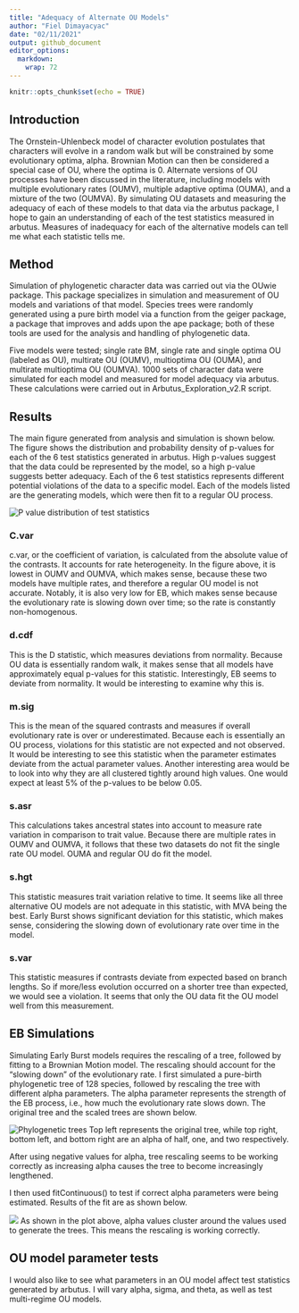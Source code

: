 ```yaml
---
title: "Adequacy of Alternate OU Models"
author: "Fiel Dimayacyac"
date: "02/11/2021"
output: github_document
editor_options: 
  markdown: 
    wrap: 72
---
```


```r
knitr::opts_chunk$set(echo = TRUE)
```

## Introduction

The Ornstein-Uhlenbeck model of character evolution postulates that
characters will evolve in a random walk but will be constrained by some
evolutionary optima, alpha. Brownian Motion can then be considered a
special case of OU, where the optima is 0. Alternate versions of OU
processes have been discussed in the literature, including models with
multiple evolutionary rates (OUMV), multiple adaptive optima (OUMA), and
a mixture of the two (OUMVA). By simulating OU datasets and measuring
the adequacy of each of these models to that data via the arbutus
package, I hope to gain an understanding of each of the test statistics
measured in arbutus. Measures of inadequacy for each of the alternative
models can tell me what each statistic tells me.

## Method

Simulation of phylogenetic character data was carried out via the OUwie
package. This package specializes in simulation and measurement of OU
models and variations of that model. Species trees were randomly
generated using a pure birth model via a function from the geiger
package, a package that improves and adds upon the ape package; both of
these tools are used for the analysis and handling of phylogenetic data.

Five models were tested; single rate BM, single rate and single optima OU
(labeled as OU), multirate OU (OUMV), multioptima OU (OUMA), and multirate
multioptima OU (OUMVA). 1000 sets of character data were simulated for
each model and measured for model adequacy via arbutus. These
calculations were carried out in Arbutus_Exploration_v2.R script.

## Results

The main figure generated from analysis and simulation is shown below.
The figure shows the distribution and probability density of p-values
for each of the 6 test statistics generated in arbutus. High p-values
suggest that the data could be represented by the model, so a high
p-value suggests better adequacy. Each of the 6 test statistics 
represents different potential violations of the data to a specific
model. Each of the models listed are the generating models, which were
then fit to a regular OU process.

![](Arbutus_Exploration/violin_all_models.png "P value distribution of test statistics")

### C.var
c.var, or the coefficient of variation, is calculated from the absolute
value of the contrasts. It accounts for rate heterogeneity. In the figure
above, it is lowest in OUMV and OUMVA, which makes sense, because these two
models have multiple rates, and therefore a regular OU model is not accurate.
Notably, it is also very low for EB, which makes sense because the evolutionary
rate is slowing down over time; so the rate is constantly non-homogenous.

### d.cdf
This is the D statistic, which measures deviations from normality. Because
OU data is essentially random walk, it makes sense that all models have 
approximately equal p-values for this statistic. Interestingly, EB seems to deviate from normality. It would be interesting to examine why this is.   

### m.sig
This is the mean of the squared contrasts and measures if overall evolutionary
rate is over or underestimated. Because each is essentially an OU process,
violations for this statistic are not expected and not observed. It would be
interesting to see this statistic when the parameter estimates deviate from
the actual parameter values. Another interesting area would be to look into why they are all clustered tightly around high values. One would expect at least 5% of the p-values to be below 0.05. 

### s.asr
This calculations takes ancestral states into account to measure rate variation
in comparison to trait value. Because there are multiple rates in OUMV and OUMVA,
it follows that these two datasets do not fit the single rate OU model. OUMA and
regular OU do fit the model.

### s.hgt
This statistic measures trait variation relative to time. It seems like all
three alternative OU models are not adequate in this statistic, with MVA being
the best. Early Burst shows significant deviation for this statistic, which makes sense, considering the slowing down of evolutionary rate over time in the model.

### s.var
This statistic measures if contrasts deviate from expected based on branch 
lengths. So if more/less evolution occurred on a shorter tree than expected,
we would see a violation. It seems that only the OU data fit the OU model 
well from this measurement.  

## EB Simulations

Simulating Early Burst models requires the rescaling of a tree, followed by fitting
to a Brownian Motion model. The rescaling should account for the "slowing down"
of the evolutionary rate. I first simulated a pure-birth phylogenetic tree of 128 species,
followed by rescaling the tree with different alpha parameters. The alpha parameter 
represents the strength of the EB process, i.e., how much the evolutionary rate
slows down. The original tree and the scaled trees are shown below. 

![](Arbutus_Exploration/EB_tests/treeplot.png "Phylogenetic trees")
Top left represents the original tree, while top right, bottom left, and bottom
right are an alpha of half, one, and two respectively. 

After using negative values for alpha, tree rescaling seems to be working correctly as increasing alpha causes the tree to become increasingly lengthened. 

I then used fitContinuous() to test if correct alpha parameters were being estimated. Results of the fit are as shown below.

![](Arbutus_Exploration/EB_tests/EB_fit_parameters.png)
As shown in the plot above, alpha values cluster around the values used to generate the trees. This means the rescaling is working correctly. 

## OU model parameter tests

I would also like to see what parameters in an OU model affect test statistics generated by arbutus. I will vary alpha, sigma, and theta, as well as test multi-regime OU models. 